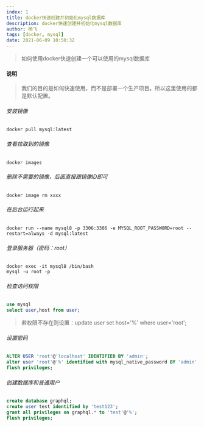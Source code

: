 ```yaml
---
index: 1
title: docker快速创建并初始化mysql数据库
description: docker快速创建并初始化mysql数据库
author: 杨飞
tags: [docker, mysql]
date: 2021-06-09 10:50:32
---
```


> 如何使用docker快速创建一个可以使用的mysql数据库


#### 说明
> 我们的目的是如何快速使用，而不是部署一个生产项目。所以这里使用的都是默认配置。

###### 安装镜像
```shell
docker pull mysql:latest
```

###### 查看拉取到的镜像
```shell
docker images
```

###### 删除不需要的镜像，后面直接跟镜像ID即可
```shell
docker image rm xxxx
```

###### 在后台运行起来
```shell
docker run --name mysql8 -p 3306:3306 -e MYSQL_ROOT_PASSWORD=root --restart=always -d mysql:latest
```

###### 登录服务器（密码：root）
```shell
docker exec -it mysql8 /bin/bash
mysql -u root -p
```

###### 检查访问权限
```sql
use mysql
select user,host from user;
```
> 若权限不存在则设置：update user set host='%' where user='root';

###### 设置密码
```sql
ALTER USER 'root'@'localhost' IDENTIFIED BY 'admin';
alter user 'root'@'%' identified with mysql_native_password BY 'admin';
flush privileges;
```

###### 创建数据库和普通用户
```sql
create database graphql;
create user test identified by 'test123';
grant all privileges on graphql.* to 'test'@'%';
flush privileges;
```

